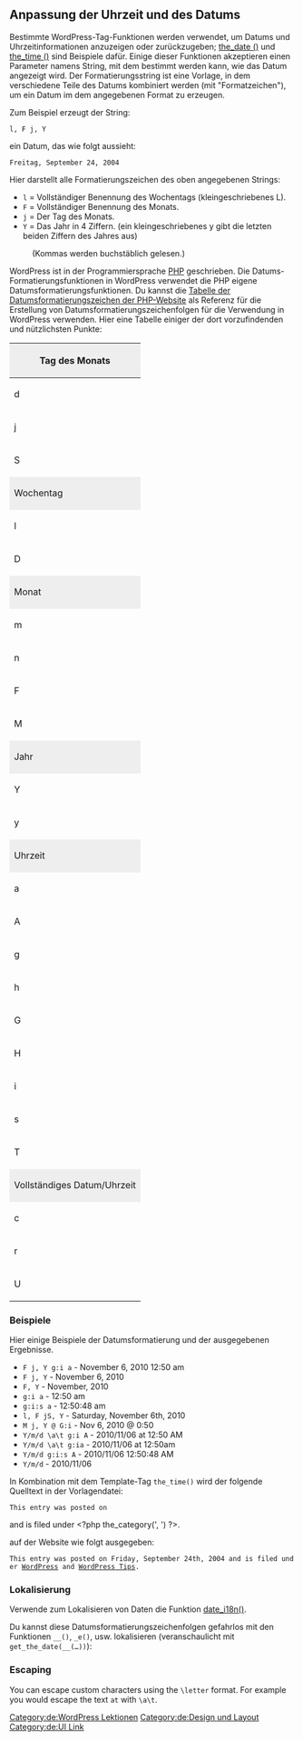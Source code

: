{{Languages|
{{en|Formatting Date and Time}}
{{de|Formatierung von Datum und Uhrzeit}}
{{fr|Modifier_Date_et_Heure}}
{{ja|Formatting Date and Time}}
{{pt-br|Formatando Data e Hora}}
{{ru|Форматирование даты и времени}}
{{zh-cn|自定义时间和日期格式}}
{{zh-tw|自訂時間和日期}}
{{it|Formattare Data e Ora}}
{{ko|Formatting Date and Time}}
}}

==Anpassung der Uhrzeit und des Datums==

Bestimmte WordPress-Tag-Funktionen werden verwendet, um Datums und Uhrzeitinformationen anzuzeigen oder zurückzugeben; [[de:Template Tags/the date| the_date ()]] und [[Template Tags / die Zeit | the_time ()]] sind Beispiele dafür. Einige dieser Funktionen akzeptieren einen Parameter namens String, mit dem bestimmt werden kann, wie das Datum angezeigt wird. Der Formatierungsstring ist eine Vorlage, in dem verschiedene Teile des Datums kombiniert werden (mit "Formatzeichen"), um ein Datum im dem angegebenen Format zu erzeugen.

Zum Beispiel erzeugt der String:

 l, F j, Y

ein Datum, das wie folgt aussieht:

 Freitag, September 24, 2004

Hier darstellt alle Formatierungszeichen des oben angegebenen Strings: 

* <code>l</code> = Vollständiger Benennung des Wochentags (kleingeschriebenes L).
* <code>F</code> = Vollständiger Benennung des Monats.
* <code>j</code> = Der Tag des Monats.
* <code>Y</code> = Das Jahr in 4 Ziffern. (ein kleingeschriebenes y gibt die letzten beiden Ziffern des Jahres aus)
: (Kommas werden buchstäblich gelesen.)

WordPress ist in der Programmiersprache [[Glossary # PHP | PHP]] geschrieben. Die Datums-Formatierungsfunktionen in WordPress verwendet die PHP eigene Datumsformatierungsfunktionen. Du kannst die [http://php.net/date Tabelle der Datumsformatierungszeichen der PHP-Website] als Referenz für die Erstellung von Datumsformatierungszeichenfolgen für die Verwendung in WordPress verwenden. Hier eine Tabelle einiger der dort vorzufindenden und nützlichsten Punkte:

{| class="widefat"
|- 
! style="background:#eee" colspan="3" | Tag des Monats
|-
| d
| Numerisch, mit führenden Nullen
| 01&ndash;31
|-
| j
| Numerisch, ohne führende Nullen
| 1&ndash;31
|-
| S
| Die englische Nachsilbe für den Tag des Monats
| st, nd oder th für 1st, 2nd oder 15th.
|- 
! style="background:#eee" colspan="3" | Wochentag
|-
| l
| Vollständige Benennung &nbsp;(kleingeschriebenes 'L')
| Sunday &ndash; Saturday
|-
| D
| Benennung mit 3 Buchstaben
| Mon &ndash; Sun
|- 
! style="background:#eee" colspan="3" | Monat
|-
| m
| Numerisch, mit führenden Nullen
| 01&ndash;12
|-
| n
| Numerisch, ohne führende Nullen
| 1&ndash;12
|-
| F
| vollständige Benennung
| January &ndash; December
|-
| M
| Benennung mit 3 Buchstaben
| Jan - Dec
|- 
! style="background:#eee" colspan="3" | Jahr
|-
| Y
| Numerisch, 4-stellig
| z.B., 1999, 2003
|-
| y
| Numerisch, 2-stellig
| z.B., 99, 03
|- 
! style="background:#eee" colspan="3" | Uhrzeit
|-
| a
| kleingeschrieben
| am, pm
|-
| A
| großgeschrieben
| AM, PM
|-
| g
| Stunde im 12-Stunden-Format, ohne führende Nullen
| 1&ndash;12
|-
| h
| Stunde im 12-Stunden-Format, mit führenden Nullen
| 01&ndash;12
|-
| G
| Stunde im 24-Stunden-Format, ohne führende Nullen
| 0-23
|-
| H
| Stunde im 24-Stunden-Format, mit führenden Nullen
| 00-23
|-
| i
| Minuten, mit führenden Nullen
| 00-59
|-
| s
| Sekunden, mit führenden Nullen
| 00-59
|-
| T
| Abkürzung der Zeitzone
| z.B., EST, MDT ...
|- 
! style="background:#eee" colspan="3" | Vollständiges Datum/Uhrzeit
|-
| c
| ISO 8601
| 2004-02-12T15:19:21+00:00
|-
| r
| RFC 2822
| Tue, 21 Dec 2000 16:01:07 +0200
|-
| U
| Unix Zeitstempel (Sekunden seit Beginn der UNIX-Epoche)
| 1455880176
|}

===Beispiele===

Hier einige Beispiele der Datumsformatierung und der ausgegebenen Ergebnisse.

* <code>F j, Y g:i a</code> - November 6, 2010 12:50 am
* <code>F j, Y</code> - November 6, 2010
* <code>F, Y</code> - November, 2010
* <code>g:i a</code> - 12:50 am
* <code>g:i:s a</code> - 12:50:48 am
* <code>l, F jS, Y</code> - Saturday, November 6th, 2010
* <code>M j, Y @ G:i</code> - Nov 6, 2010 @ 0:50
* <code>Y/m/d \a\t g:i A</code> - 2010/11/06 at 12:50 AM
* <code>Y/m/d \a\t g:ia</code> - 2010/11/06 at 12:50am
* <code>Y/m/d g:i:s A</code> - 2010/11/06 12:50:48 AM
* <code>Y/m/d</code> - 2010/11/06

In Kombination mit dem Template-Tag <code>the_time()</code> wird der folgende Quelltext in der Vorlagendatei:

 This entry was posted on <?php the_time('l, F jS, Y') ?> and is filed under <?php the_category(', ') ?>.

auf der Website wie folgt ausgegeben:
 
 This entry was posted on Friday, September 24th, 2004 and is filed under <u>WordPress</u> and <u>WordPress Tips</u>.

===Lokalisierung===

Verwende zum Lokalisieren von Daten die Funktion [[Function_Reference/date_i18n|date_i18n()]].

Du kannst diese Datumsformatierungszeichenfolgen gefahrlos mit den Funktionen <code>__()</code>, <code>_e()</code>, usw. lokalisieren (veranschaulicht mit <code>get_the_date(__(…))</code>):

===Escaping===

You can escape custom characters using the <code>\letter</code> format.  For example you would escape the text <code>at</code> with  <code>\a\t</code>.  


[[Category:de:WordPress Lektionen]]
[[Category:de:Design und Layout]]
[[Category:de:UI Link]]
